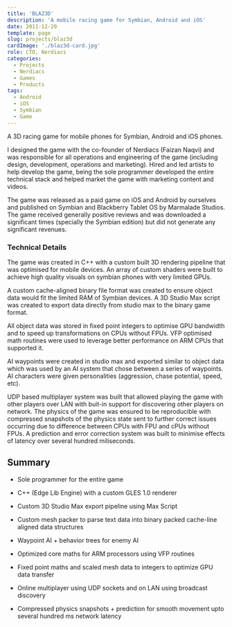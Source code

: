 ```yaml
---
title: 'BLAZ3D'
description: 'A mobile racing game for Symbian, Android and iOS'
date: 2011-12-20
template: page
slug: projects/blaz3d
cardImage: './blaz3d-card.jpg'
role: CTO, Nerdiacs
categories:
  - Projects
  - Nerdiacs
  - Games
  - Products
tags:
  - Android
  - iOS
  - Symbian
  - Game
---
```


A 3D racing game for mobile phones for Symbian, Android and iOS phones. 

I designed the game with the co-founder of Nerdiacs (Faizan Naqvi) and was responsible for all operations and engineering of the game (including design, development, operations and marketing). Hired and led artists to help develop the game, being the sole programmer developed the entire technical stack and helped market the game with marketing content and videos.

The game was released as a paid game on iOS and Android by ourselves and published on Symbian and Blackberry Tablet OS by Marmalade Studios. The game received generally positive reviews and was downloaded a significant times (specially the Symbian edition) but did not generate any significant revenues.


<VideoPlayer mp4="https://vz-33746591-537.b-cdn.net/92caca79-6e93-4b74-8233-cd69ab8db942/play_480p.mp4" poster={blaz3d_trailer_poster} autoPlay={false} controls={true} preload="none"/>

### Technical Details

The game was created in C++ with a custom built 3D rendering pipeline that was optimised for mobile devices. An array of custom shaders were built to achieve high quality visuals on symbian phones with very limited GPUs.

A custom cache-aligned binary file format was created to ensure object data would fit the limited RAM of Symbian devices. A 3D Studio Max script was created to export data directly from studio max to the binary game format.

All object data was stored in fixed point integers to optimise GPU bandwidth and to speed up transformations on CPUs without FPUs. VFP optimised math routines were used to leverage better performance on ARM CPUs that supported it.

AI waypoints were created in studio max and exported similar to object data which was used by an AI system that chose between a series of waypoints. AI characters were given personalities (aggression, chase potential, speed, etc).

UDP based multiplayer system was built that allowed playing the game with other players over LAN with buit-in support for discovering other players on network. The physics of the game was ensured to be reproducible with compressed snapshots of the physics state sent to further correct issues occurring due to difference between CPUs with FPU and cPUs without FPUs. A prediction and error correction system was built to minimise effects of latency over several hundred miliseconds.

## Summary
* Sole programmer for the entire game
* C++ (Edge Lib Engine) with a custom GLES 1.0 renderer
* Custom 3D Studio Max export pipeline using Max Script
* Custom mesh packer to parse text data into binary packed cache-line aligned data structures
* Waypoint AI + behavior trees for enemy AI

* Optimized core maths for ARM processors using VFP routines
* Fixed point maths and scaled mesh data to integers to optimize GPU data transfer
* Online multiplayer using UDP sockets and on LAN using broadcast discovery
* Compressed physics snapshots + prediction for smooth movement upto several hundred ms network latency